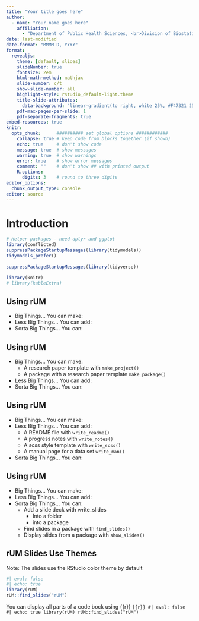 ```yaml
---
title: "Your title goes here"
author: 
  - name: "Your name goes here"
    affiliation:
      - "Department of Public Health Sciences, <br>Division of Biostatistics and Bioinformatics"
date: last-modified
date-format: "MMMM D, YYYY"
format: 
  revealjs:
    theme: [default, slides]
    slideNumber: true
    fontsize: 2em
    html-math-method: mathjax
    slide-number: c/t
    show-slide-number: all
    highlight-style: rstudio_default-light.theme
    title-slide-attributes:
      data-background: "linear-gradient(to right, white 25%, #F47321 25%)"
    pdf-max-pages-per-slide: 1
    pdf-separate-fragments: true
embed-resources: true
knitr:
  opts_chunk:      ########## set global options ############
    collapse: true # keep code from blocks together (if shown)
    echo: true     # don't show code
    message: true  # show messages
    warning: true  # show warnings
    error: true    # show error messages
    comment: ""    # don't show ## with printed output
    R.options:   
      digits: 3    # round to three digits
editor_options:
  chunk_output_type: console
editor: source
---
```

 
# Introduction
 
```r
# Helper packages - need dplyr and ggplot
library(conflicted)
suppressPackageStartupMessages(library(tidymodels))
tidymodels_prefer()
 
suppressPackageStartupMessages(library(tidyverse))

library(knitr)
# library(kableExtra)
```
 


## Using rUM

+ Big Things... You can make:
+ Less Big Things...  You can add:
+ Sorta Big Things... You can:


## Using rUM 

+ Big Things... You can make:
  + A research paper template with `make_project()`
  + A package with a research paper template `make_package()`
+ Less Big Things...  You can add:
+ Sorta Big Things... You can:


## Using rUM 

+ Big Things... You can make:
+ Less Big Things...  You can add:
  + A README file with `write_readme()`
  + A progress notes with `write_notes()`
  + A scss style template with `write_scss()`
  + A manual page for a data set `write_man()`
+ Sorta Big Things... You can:


## Using rUM

+ Big Things... You can make:
+ Less Big Things...  You can add:
+ Sorta Big Things... You can:
  + Add a slide deck with write_slides
    + Into a folder
    + into a package
  + Find slides in a package with `find_slides()`
  + Display slides from a package with `show_slides()`

## rUM Slides Use Themes

Note: The slides use the RStudio color theme by default
```r
#| eval: false
#| echo: true
library(rUM)
rUM::find_slides("rUM")
```

You can display all parts of a code bock using {{r}}
```{{r}}
#| eval: false
#| echo: true
library(rUM)
rUM::find_slides("rUM")
```
